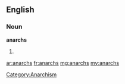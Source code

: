 ==English==

===Noun===
'''anarchs'''

# {{plural of|[[anarch]]}}

[[Category:Anarchism]]

[[ar:anarchs]]
[[fr:anarchs]]
[[mg:anarchs]]
[[my:anarchs]]